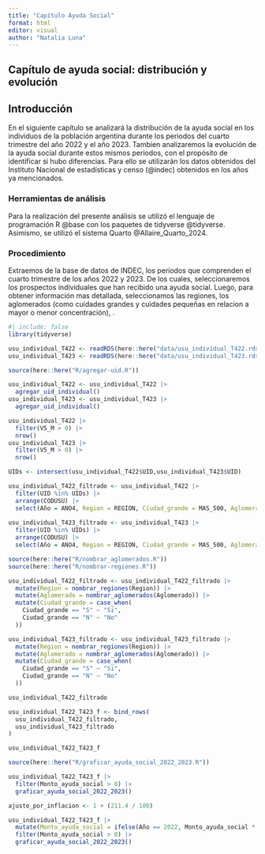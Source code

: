 ```yaml
---
title: "Capítulo Ayuda Social"
format: html
editor: visual
author: "Natalia Luna"
---
```


## Capítulo de ayuda social: distribución y evolución

## Introducción

En el siguiente capítulo se analizará la distribución de la ayuda social en los individuos de la población argentina durante los periodos del cuarto trimestre del año 2022 y el año 2023. Tambien analizaremos la evolución de la ayuda social durante estos mismos periodos, con el propósito de identificar si hubo diferencias. Para ello se utilizarán los datos obtenidos del Instituto Nacional de estadísticas y censo (@indec) obtenidos en los años ya mencionados.

### Herramientas de análisis

Para la realización del presente análisis se utilizó el lenguaje de programación R @base con los paquetes de tidyverse @tidyverse. Asimismo, se utilizó el sistema Quarto @Allaire_Quarto_2024.

### Procedimiento

Extraemos de la base de datos de INDEC, los periodos que comprenden el cuarto trimestre de los años 2022 y 2023. De los cuales, seleccionaremos los prospectos individuales que han recibido una ayuda social. Luego, para obtener información mas detallada, seleccionamos las regiones, los aglomerados (como cuidades grandes y cuidades pequeñas en relacion a mayor o menor concentración), .

```r
#| include: false
library(tidyverse)
```

```r

usu_individual_T422 <- readRDS(here::here("data/usu_individual_T422.rds"))
usu_individual_T423 <- readRDS(here::here("data/usu_individual_T423.rds"))
```

```r
source(here::here("R/agregar-uid.R"))

usu_individual_T422 <- usu_individual_T422 |>
  agregar_uid_individual()
usu_individual_T423 <- usu_individual_T423 |>
  agregar_uid_individual()

```

```r
usu_individual_T422 |> 
  filter(V5_M > 0) |> 
  nrow()
usu_individual_T423 |> 
  filter(V5_M > 0) |> 
  nrow()
```

```r
UIDs <- intersect(usu_individual_T422$UID,usu_individual_T423$UID)

usu_individual_T422_filtrado <- usu_individual_T422 |>
  filter(UID %in% UIDs) |> 
  arrange(CODUSU) |> 
  select(Año = ANO4, Region = REGION, Ciudad_grande = MAS_500, Aglomerado = AGLOMERADO, Sexo = CH04, Monto_ayuda_social = V5_M)
  
usu_individual_T423_filtrado <- usu_individual_T423 |>
  filter(UID %in% UIDs) |> 
  arrange(CODUSU) |> 
  select(Año = ANO4, Region = REGION, Ciudad_grande = MAS_500, Aglomerado = AGLOMERADO, Sexo = CH04, Monto_ayuda_social = V5_M)
```

```r
source(here::here("R/nombrar_aglomerados.R"))
source(here::here("R/nombrar-regiones.R"))

usu_individual_T422_filtrado <- usu_individual_T422_filtrado |> 
  mutate(Region = nombrar_regiones(Region)) |>
  mutate(Aglomerado = nombrar_aglomerados(Aglomerado)) |>
  mutate(Ciudad_grande = case_when(
    Ciudad_grande == "S" ~ "Si",
    Ciudad_grande == "N" ~ "No"
  ))

usu_individual_T423_filtrado <- usu_individual_T423_filtrado |> 
  mutate(Region = nombrar_regiones(Region)) |>
  mutate(Aglomerado = nombrar_aglomerados(Aglomerado)) |>
  mutate(Ciudad_grande = case_when(
    Ciudad_grande == "S" ~ "Si",
    Ciudad_grande == "N" ~ "No"
  ))

usu_individual_T422_filtrado
```

```r
usu_individual_T422_T423_f <- bind_rows(
  usu_individual_T422_filtrado,
  usu_individual_T423_filtrado 
)

usu_individual_T422_T423_f
```

```r
source(here::here("R/graficar_ayuda_social_2022_2023.R"))

usu_individual_T422_T423_f |> 
  filter(Monto_ayuda_social > 0) |> 
  graficar_ayuda_social_2022_2023()

```

```r
ajuste_por_inflacion <- 1 + (211.4 / 100)

usu_individual_T422_T423_f |> 
  mutate(Monto_ayuda_social = ifelse(Año == 2022, Monto_ayuda_social * ajuste_por_inflacion, Monto_ayuda_social)) |> 
  filter(Monto_ayuda_social > 0) |> 
  graficar_ayuda_social_2022_2023()
```
